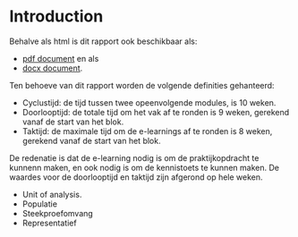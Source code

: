 # Introduction {.unnumbered}


Behalve als html is dit rapport ook beschikbaar als:

- [pdf document](https://jan-ru.github.io/lss_greenbelt/Green-Belt.pdf) en als 
- [docx document](https://jan-ru.github.io/lss_greenbelt/Green-Belt.docx).

Ten behoeve van dit rapport worden de volgende definities gehanteerd:

- Cyclustijd: de tijd tussen twee opeenvolgende modules, is 10 weken. 
- Doorlooptijd: de totale tijd om het vak af te ronden is 9 weken, gerekend vanaf de start van het blok.
- Taktijd: de maximale tijd om de e-learnings af te ronden is 8 weken, gerekend vanaf de start van het blok.

De redenatie is dat de e-learning nodig is om de praktijkopdracht te kunnenn maken, en ook nodig is om de kennistoets te kunnen maken. De waardes voor de doorlooptijd en taktijd zijn afgerond op hele weken.

- Unit of analysis.
- Populatie
- Steekproefomvang
- Representatief

<!--
Betrouwbaarheid op twee manieren uitlegbaar. Wordt gemeten wat we willen meten? Is het gegeven zelf betrouwbaar.

De nauwkeurigheid van het meetsysteem.

Absoluut of relatief?
-->

